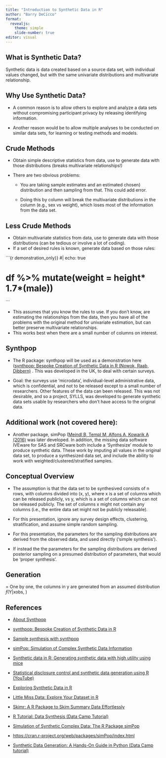 ```yaml
---
title: "Introduction to Synthetic Data in R"
author: "Barry DeCicco"
format: 
  revealjs:
    theme: simple
    slide-number: true
editor: visual
---
```


## What is Synthetic Data?

Synthetic data is data created based on a source data set, with individual values changed, but with the same univariate distributions and multivariate relationship.

## Why Use Synthetic Data?

-   A common reason is to allow others to explore and analyze a data sets without compromising participant privacy by releasing identifying information.

-   Another reason would be to allow multiple analyses to be conducted on similar data sets, for learning or testing methods and models.

## Crude Methods

-   Obtain simple descriptive statistics from data, use to generate data with those distributions (breaks multivariate relationships!)

-   There are two obvious problems:

    -   You are taking sample estimates and an estimated chosen) distribution and then sampling from that. This could add error.

    -   Doing this by column will break the multivariate distributions in the column (e.g., sex vs weight), which loses most of the information from the data set.

## Less Crude Methods

-   Obtain multivariate statistics from data, use to generate data with those distributions (can be tedious or involve a lot of coding).
-   If a set of desired rules is known, generate data based on those rules:

```{r demonstration_only}}
#| echo: true

# df %>% mutate(weight = height* 1.7*(male))
```

-   This assumes that you know the rules to use. If you don't know, are estimating the relationships from the data, then you have all of the problems with the original method for univariate estimation, but can better preserve multivariate relationships.
-   This works best when there are a small number of columns on interest.

## Synthpop

-   The R package: synthpop will be used as a demonstration here ([synthpop: Bespoke Creation of Synthetic Data in R (Nowok, Raab, Dibbern)](https://cran.r-project.org/web/packages/synthpop/vignettes/synthpop.pdf) . This was developed in the UK, to deal with certain surveys.

-   Goal: the surveys use 'microdata', individual-level administrative data, which is confidential, and not to be released except to a small number of researchers. Other features of the data can been released. This was not desirable, and so a project, SYLLS, was developed to generate synthetic data sets usable by researchers who don't have access to the original data.

## Additional work (not covered here):

-   Another package, simPop ([Meindl B, Templ M, Alfons A, Kowarik A (2016)](#0) was later developed. In addition, the missing data software IVEware for SAS and SRCware both include a 'Synthesize' module to produce synthetic data. These work by imputing all values in the original data set, to produce a synthesized data set, and include the ability to work with weighted/clustered/stratified samples.

## Conceptual Overview

-   The assumption is that the data set to be synthesived consists of n rows, with columns divided into (x, y), where x is a set of columns which can be released publicly, vs y, which is a set of columns which can not be released publicly. The set of columns x might not contain any columns (i.e., the entire data set might not be publicly releasable).

-   For this presentation, ignore any survey design effects, clustering, stratification, and assume simple random sampling.

-   For this presentation, the parameters for the sampling distributions are derived from the observed data, and used directly ('simple synthesis').

-   If instead the the parameters for the sampling distributions are derived posterior sampling on a presumed distribution of parameters, that would be 'proper synthesis'.

## Generation

= One by one, the columns in y are generated from an assumed distribution <i>f</i>(Y|xobs, \Theta)

## References

-   [About Synthpop](https://www.synthpop.org.uk/get-started.html)

-   [synthpop: Bespoke Creation of Synthetic Data in R](https://cran.r-project.org/web/packages/synthpop/vignettes/synthpop.pdf)

-   [Sample synthesis with synthpop](https://www.synthpop.org.uk/assets/firstsynthesis.r)

-   [simPop: Simulation of Complex Synthetic Data Information](https://cran.r-project.org/web/packages/simPop/index.html)

-   [Synthetic data in R: Generating synthetic data with high utility using mice](https://www.gerkovink.com/miceVignettes/synthetic/synthetic.html)

-   [Statistical disclosure control and synthetic data generation using R (YouTube)](https://www.youtube.com/watch?v=5OlQsvD0Eho)

-   [Exploring Synthetic Data in R](https://medium.com/@sdshwetadixit/exploring-synthetic-data-in-r-8834d4217865)

-   [Little Miss Data: Explore Your Dataset in R](https://www.littlemissdata.com/blog/simple-eda)

-   [Skimr: A R Package to Skim Summary Data Effortlessly](https://cmdlinetips.com/2018/03/skimr-a-r-package-to-skim-summary-data-effortlessly/)

-   [R Tutorial: Data Synthesis (Data Camp Tutorial)](https://www.youtube.com/watch?v=wDWHvk0XPjY)

-   [Simulation of Synthetic Complex Data: The R Package simPop](https://www.jstatsoft.org/article/view/v079i10)

-   [https://cran.r-project.org/web/packages/simPop/index.html](simPop:%20Simulation%20of%20Complex%20Synthetic%20Data%20Information)

-   [Synthetic Data Generation: A Hands-On Guide in Python (Data Camp tutorial)](https://www.datacamp.com/tutorial/synthetic-data-generation)
